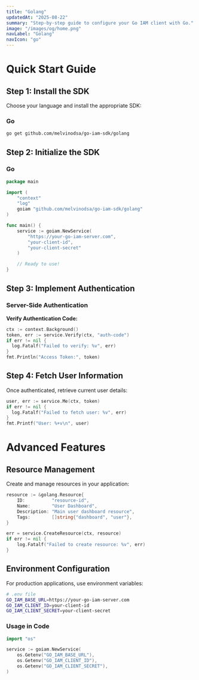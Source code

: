 ```yaml
---
title: "Golang"
updatedAt: "2025-08-22"
summary: "Step-by-step guide to configure your Go IAM client with Go."
image: "/images/og/home.png"
navLabel: "Golang"
navIcon: "go"
---
```


# Quick Start Guide

## Step 1: Install the SDK

Choose your language and install the appropriate SDK:

### Go

```bash
go get github.com/melvinodsa/go-iam-sdk/golang
```

## Step 2: Initialize the SDK

### Go

```go
package main

import (
    "context"
    "log"
    goiam "github.com/melvinodsa/go-iam-sdk/golang"
)

func main() {
    service := goiam.NewService(
        "https://your-go-iam-server.com",
        "your-client-id",
        "your-client-secret"
    )

    // Ready to use!
}
```

## Step 3: Implement Authentication

### Server-Side Authentication

**Verify Authentication Code:**

  ```go
  ctx := context.Background()
  token, err := service.Verify(ctx, "auth-code") 
  if err != nil {
    log.Fatalf("Failed to verify: %v", err)
  }
  fmt.Println("Access Token:", token)
  ```


## Step 4: Fetch User Information

Once authenticated, retrieve current user details:


  ```go
  user, err := service.Me(ctx, token)
  if err != nil {
    log.Fatalf("Failed to fetch user: %v", err)
  }
  fmt.Printf("User: %+v\n", user)
  ```

# Advanced Features

## Resource Management

Create and manage resources in your application:

```go
resource := &golang.Resource{
    ID:          "resource-id",
    Name:        "User Dashboard",
    Description: "Main user dashboard resource",
    Tags:        []string{"dashboard", "user"},
}

err = service.CreateResource(ctx, resource)
if err != nil {
    log.Fatalf("Failed to create resource: %v", err)
}
```

## Environment Configuration

For production applications, use environment variables:

```bash
# .env file
GO_IAM_BASE_URL=https://your-go-iam-server.com
GO_IAM_CLIENT_ID=your-client-id
GO_IAM_CLIENT_SECRET=your-client-secret
```

### Usage in Code


```go
import "os"

service := goiam.NewService(
    os.Getenv("GO_IAM_BASE_URL"),
    os.Getenv("GO_IAM_CLIENT_ID"),
    os.Getenv("GO_IAM_CLIENT_SECRET"),
)
```